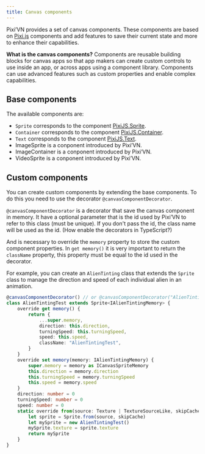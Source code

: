 ```yaml
---
title: Canvas components
---
```


Pixi’VN provides a set of canvas components. These components are based on [Pixi.js](https://pixijs.com/) components and add features to save their current state and more to enhance their capabilities.

**What is the canvas components?** Components are reusable building blocks for canvas apps so that app makers can create custom controls to use inside an app, or across apps using a component library. Components can use advanced features such as custom properties and enable complex capabilities.

## Base components

The available components are:

* `Sprite` corresponds to the component [PixiJS.Sprite](https://pixijs.com/8.x/guides/components/sprites).
* `Container` corresponds to the component [PixiJS.Container](https://pixijs.com/8.x/guides/components/containers).
* `Text` corresponds to the component [PixiJS.Text](https://pixijs.com/8.x/guides/components/text).
* <DynamicLink href="/start/canvas-images">ImageSprite</DynamicLink> is a conponent introduced by Pixi’VN.
* <DynamicLink href="/start/canvas-image-container">ImageContainer</DynamicLink> is a conponent introduced by Pixi’VN.
* <DynamicLink href="/start/canvas-videos">VideoSprite</DynamicLink> is a conponent introduced by Pixi’VN.

## Custom components

You can create custom components by extending the base components. To do this you need to use the decorator `@canvasComponentDecorator`.

`@canvasComponentDecorator` is a decorator that save the canvas component in memory. It have a optional parameter that is the id used by Pixi’VN to refer to this class (must be unique). If you don't pass the id, the class name will be used as the id. (<DynamicLink href="/faq#how-enable-the-decorators-in-typescript">How enable the decorators in TypeScript?</DynamicLink>)

And is necessary to override the `memory` property to store the custom component properties.
In `get memory()` it is very important to return the `className` property, this property must be equal to the id used in the decorator.

For example, you can create an `AlienTinting` class that extends the `Sprite` class to manage the direction and speed of each individual alien in an animation.

```typescript title="canvas/components/AlienTinting.ts"
@canvasComponentDecorator() // or @canvasComponentDecorator("AlienTintingTest")
class AlienTintingTest extends Sprite<IAlienTintingMemory> {
    override get memory() {
        return {
            ...super.memory,
            direction: this.direction,
            turningSpeed: this.turningSpeed,
            speed: this.speed,
            className: "AlienTintingTest",
        }
    }
    override set memory(memory: IAlienTintingMemory) {
        super.memory = memory as ICanvasSpriteMemory
        this.direction = memory.direction
        this.turningSpeed = memory.turningSpeed
        this.speed = memory.speed
    }
    direction: number = 0
    turningSpeed: number = 0
    speed: number = 0
    static override from(source: Texture | TextureSourceLike, skipCache?: boolean) {
        let sprite = Sprite.from(source, skipCache)
        let mySprite = new AlienTintingTest()
        mySprite.texture = sprite.texture
        return mySprite
    }
}
```
